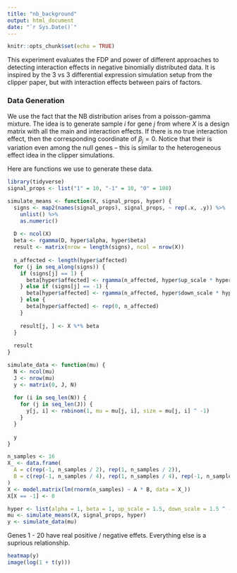 ```yaml
---
title: "nb_background"
output: html_document
date: "`r Sys.Date()`"
---
```


```r
knitr::opts_chunk$set(echo = TRUE)
```

This experiment evaluates the FDP and power of different approaches to detecting
interaction effects in negative binomially distributed data. It is inspired by
the 3 vs 3 differential expression simulation setup from the clipper paper, but
with interaction effects between pairs of factors.

### Data Generation

We use the fact that the NB distribution arises from a poisson-gamma mixture.
The idea is to generate sample $i$ for gene $j$ from
\begin{align*}
y_{ji} \sim \text{NB}\left(\mu_{j}, \mu_{j}^{-1}\right)
\mu_{j}\left(x\right) &= X \beta_{j} \\
\beta_{j} &\sim \text{Gamma}\left(\alpha_{j}, \lambda_{j})
\end{align*}
where $X$ is a design matrix with all the main and interaction effects. If there
is no true interaction effect, then the corresponding coordinate of $\beta_{j} =
0$. Notice that their is variation even among the null genes -- this is similar
to the heterogeneous effect idea in the clipper simulations.

Here are functions we use to generate these data.
```r
library(tidyverse)
signal_props <- list("1" = 10, "-1" = 10, "0" = 180)
```

```r
simulate_means <- function(X, signal_props, hyper) {
  signs <- map2(names(signal_props), signal_props, ~ rep(.x, .y)) %>%
    unlist() %>%
    as.numeric()
  
  D <- ncol(X)
  beta <- rgamma(D, hyper$alpha, hyper$beta)
  result <- matrix(nrow = length(signs), ncol = nrow(X))
  
  n_affected <- length(hyper$affected)
  for (j in seq_along(signs)) {
    if (signs[j] == 1) {
      beta[hyper$affected] <- rgamma(n_affected, hyper$up_scale * hyper$alpha, hyper$beta)
    } else if (signs[j] == -1) {
      beta[hyper$affected] <- rgamma(n_affected, hyper$down_scale * hyper$alpha, hyper$beta)
    } else {
      beta[hyper$affected] <- rep(0, n_affected)
    }
    
    result[j, ] <- X %*% beta
  }
  
  result
}

simulate_data <- function(mu) {
  N <- ncol(mu)
  J <- nrow(mu)
  y <- matrix(0, J, N)
  
  for (i in seq_len(N)) {
    for (j in seq_len(J)) {
      y[j, i] <- rnbinom(1, mu = mu[j, i], size = mu[j, i] ^ -1)
    }
  }
  
  y
}

n_samples <- 16
X_ <- data.frame(
  A = c(rep(-1, n_samples / 2), rep(1, n_samples / 2)),
  B = c(rep(-1, n_samples / 4), rep(1, n_samples / 4), rep(-1, n_samples / 4), rep(1, n_samples / 4))
)
X <- model.matrix(lm(rnorm(n_samples) ~ A * B, data = X_))
X[X == -1] <- 0

hyper <- list(alpha = 1, beta = 1, up_scale = 1.5, down_scale = 1.5 ^ -1, affected = 2:4)
mu <- simulate_means(X, signal_props, hyper)
y <- simulate_data(mu)
```

Genes 1 - 20 have real positive / negative effets. Everything else is a suprious
relationship.

```r
heatmap(y)
image(log(1 + t(y)))
```

